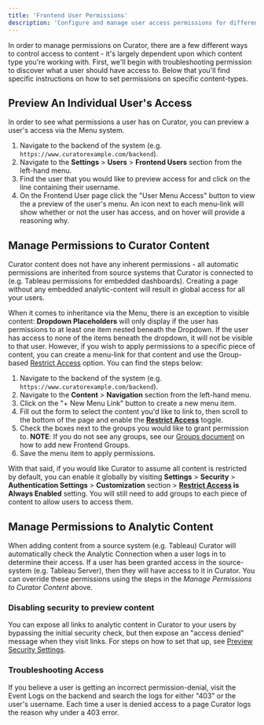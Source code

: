 ---
title: 'Frontend User Permissions'
description: 'Configure and manage user access permissions for different content types and features within Curator.'
---

In order to manage permissions on Curator, there are a few different ways to control access to content - it's largely
dependent upon which content type you're working with.  First, we'll begin with troubleshooting permission to discover
what a user should have access to.  Below that you'll find specific instructions on how to set permissions on specific content-types.

## Preview An Individual User's Access

In order to see what permissions a user has on Curator, you can preview a user's access via the Menu system.

1. Navigate to the backend of the system (e.g. `https://www.curatorexample.com/backend`).
2. Navigate to the **Settings** > **Users** > **Frontend Users** section from the left-hand menu.
3. Find the user that you would like to preview access for and click on the line containing their username.
4. On the Frontend User page click the "User Menu Access" button to view the a preview of the user's menu.  An icon next
to each menu-link will show whether or not the user has access, and on hover will provide a reasoning why.

## Manage Permissions to Curator Content

Curator content does not have any inherent permissions - all automatic permissions are inherited from source systems that
Curator is connected to (e.g. Tableau permissions for embedded dashboards).  Creating a page without any embedded
analytic-content will result in global access for all your users.

When it comes to inheritance via the Menu, there is an exception to visible content: **Dropdown Placeholders** will only
display if the user has permissions to at least one item nested beneath the Dropdown.  If the user has access to none
of the items beneath the dropdown, it will not be visible to that user.  However, if you wish to apply permissions to a
specific piece of content, you can create a menu-link for that content and use the Group-based
[Restrict Access](https://curator.interworks.com/page/kb/site-content-design/menus/restrict-access/1505) option.  You
can find the steps below:

1. Navigate to the backend of the system (e.g. `https://www.curatorexample.com/backend`).
2. Navigate to the **Content** > **Navigation** section from the left-hand menu.
3. Click on the "+ New Menu Link" button to create a new menu item.
4. Fill out the form to select the content you'd like to link to, then scroll to the bottom of the page and enable the
**[Restrict Access](https://curator.interworks.com/page/kb/site-content-design/menus/restrict-access/1505)** toggle.
5. Check the boxes next to the groups you would like to grant permission to.  **NOTE**: If you do not see any groups,
see our [Groups document](https://curator.interworks.com/page/kb/documentation/user-management/users-and-groups/1212)
on how to add new Frontend Groups.
6. Save the menu item to apply permissions.

With that said, if you would like Curator to assume all content is restricted by default, you can enable it globally by
visiting **Settings** > **Security** > **Authentication Settings** > **Customization** section >
**[Restrict Access](https://curator.interworks.com/page/kb/site-content-design/menus/restrict-access/1505) is Always Enabled**
setting.  You will still need to add groups to each piece of content to allow
users to access them.

## Manage Permissions to Analytic Content

When adding content from a source system (e.g. Tableau) Curator will automatically check the Analytic Connection when a
user logs in to determine their access.  If a user has been granted access in the source-system (e.g. Tableau Server),
then they will have access to it in Curator.  You can override these permissions using the steps in the
*Manage Permissions to Curator Content* above.

### Disabling security to preview content

You can expose all links to analytic content in Curator to your users by bypassing the initial security check, but then
expose an "access denied" message when they visit links.  For steps on how to set that up, see
[Preview Security Settings](users_groups/user_security/disabling_link_preview_security).

### Troubleshooting Access

If you believe a user is getting an incorrect permission-denial, visit the Event Logs on the backend and search the logs
for either "403" or the user's username.  Each time a user is denied access to a page Curator logs the reason why under
a 403 error.
